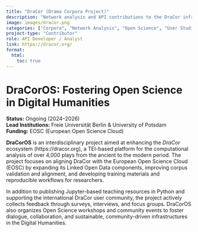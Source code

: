 ```yaml
---
title: "DraCor (Drama Corpora Project)"
description: "Network analysis and API contributions to the DraCor infrastructure."
image: images/dracor.png
categories: ["Corpora", "Network Analysis", "Open Science", "User Studies"]
project-type: "Contributor"
role: API Developer / Analyst
link: https://dracor.org/
format:
  html:
    toc: true
---
```


# DraCorOS: Fostering Open Science in Digital Humanities

**Status:** Ongoing (2024–2026)  
**Lead Institutions:** Freie Universität Berlin & University of Potsdam  
**Funding:** EOSC (European Open Science Cloud)

**DraCorOS** is an interdisciplinary project aimed at enhancing the *DraCor* ecosystem (https://dracor.org), a TEI-based platform for the computational analysis of over 4,000 plays from the ancient to the modern period. The project focuses on aligning DraCor with the European Open Science Cloud (EOSC) by expanding its Linked Open Data components, improving corpus validation and alignment, and developing training materials and reproducible workflows for researchers.

In addition to publishing Jupyter-based teaching resources in Python and supporting the international DraCor user community, the project actively collects feedback through surveys, interviews, and focus groups. DraCorOS also organizes Open Science workshops and community events to foster dialogue, collaboration, and sustainable, community-driven infrastructures in the Digital Humanities.

